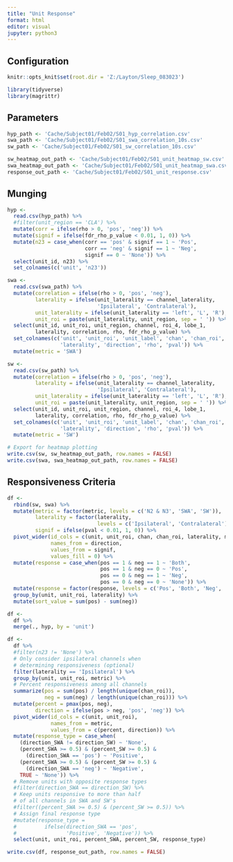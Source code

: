---
title: "Unit Response"
format: html
editor: visual
jupyter: python3
---

## Configuration

```{r, setup, include = FALSE}
knitr::opts_knit$set(root.dir = 'Z:/Layton/Sleep_083023')
```

```{r}
library(tidyverse)
library(magrittr)
```

## Parameters

```{r}
hyp_path <- 'Cache/Subject01/Feb02/S01_hyp_correlation.csv'
swa_path <- 'Cache/Subject01/Feb02/S01_swa_correlation_10s.csv'
sw_path <- 'Cache/Subject01/Feb02/S01_sw_correlation_10s.csv'

sw_heatmap_out_path <- 'Cache/Subject01/Feb02/S01_unit_heatmap_sw.csv'
swa_heatmap_out_path <- 'Cache/Subject01/Feb02/S01_unit_heatmap_swa.csv'
response_out_path <- 'Cache/Subject01/Feb02/S01_unit_response.csv'
```

## Munging

```{r}
hyp <- 
  read.csv(hyp_path) %>%
  #filter(unit_region == 'CLA') %>%
  mutate(corr = ifelse(rho > 0, 'pos', 'neg')) %>%
  mutate(signif = ifelse(fdr_rho_p_value < 0.01, 1, 0)) %>%
  mutate(n23 = case_when(corr == 'pos' & signif == 1 ~ 'Pos',
                         corr == 'neg' & signif == 1 ~ 'Neg',
                         signif == 0 ~ 'None')) %>% 
  select(unit_id, n23) %>%
  set_colnames(c('unit', 'n23'))
```

```{r}
swa <- 
  read.csv(swa_path) %>%
  mutate(correlation = ifelse(rho > 0, 'pos', 'neg'),
         laterality = ifelse(unit_laterality == channel_laterality,
                             'Ipsilateral', 'Contralateral'),
         unit_laterality = ifelse(unit_laterality == 'left', 'L', 'R'),
         unit_roi = paste(unit_laterality, unit_region, sep = ' ')) %>%
  select(unit_id, unit_roi, unit_region, channel, roi_4, lobe_1, 
         laterality, correlation, rho, fdr_rho_p_value) %>%
  set_colnames(c('unit', 'unit_roi', 'unit_label', 'chan', 'chan_roi', 'chan_label',
                 'laterality', 'direction', 'rho', 'pval')) %>%
  mutate(metric = 'SWA')
```

```{r}
sw <- 
  read.csv(sw_path) %>%
  mutate(correlation = ifelse(rho > 0, 'pos', 'neg'),
         laterality = ifelse(unit_laterality == channel_laterality,
                             'Ipsilateral', 'Contralateral'),
         unit_laterality = ifelse(unit_laterality == 'left', 'L', 'R'),
         unit_roi = paste(unit_laterality, unit_region, sep = ' ')) %>%
  select(unit_id, unit_roi, unit_region, channel, roi_4, lobe_1, 
         laterality, correlation, rho, fdr_rho_p_value) %>%
  set_colnames(c('unit', 'unit_roi', 'unit_label', 'chan', 'chan_roi', 'chan_label',
                 'laterality', 'direction', 'rho', 'pval')) %>%
  mutate(metric = 'SW')
```

```{r}
# Export for heatmap plotting
write.csv(sw, sw_heatmap_out_path, row.names = FALSE)
write.csv(swa, swa_heatmap_out_path, row.names = FALSE)
```

## Responsiveness Criteria

```{r}
df <- 
  rbind(sw, swa) %>%
  mutate(metric = factor(metric, levels = c('N2 & N3', 'SWA', 'SW')),
         laterality = factor(laterality, 
                             levels = c('Ipsilateral', 'Contralateral')),
         signif = ifelse(pval < 0.01, 1, 0)) %>%
  pivot_wider(id_cols = c(unit, unit_roi, chan, chan_roi, laterality, metric),
              names_from = direction,
              values_from = signif,
              values_fill = 0) %>%
  mutate(response = case_when(pos == 1 & neg == 1 ~ 'Both',
                              pos == 1 & neg == 0 ~ 'Pos',
                              pos == 0 & neg == 1 ~ 'Neg',
                              pos == 0 & neg == 0 ~ 'None')) %>% 
  mutate(response = factor(response, levels = c('Pos', 'Both', 'Neg', 'None'))) %>%
  group_by(unit, unit_roi, laterality) %>%
  mutate(sort_value = sum(pos) - sum(neg))

df <-
  df %>% 
  merge(., hyp, by = 'unit')
```

```{r}
df <- 
  df %>%
  #filter(n23 != 'None') %>%
  # Only consider ipsilateral channels when
  # determining responsiveness (optional)
  filter(laterality == 'Ipsilateral') %>%
  group_by(unit, unit_roi, metric) %>%
  # Percent responsiveness among all channels
  summarize(pos = sum(pos) / length(unique(chan_roi)),
            neg = sum(neg) / length(unique(chan_roi))) %>%
  mutate(percent = pmax(pos, neg),
         direction = ifelse(pos > neg, 'pos', 'neg')) %>%
  pivot_wider(id_cols = c(unit, unit_roi), 
              names_from = metric, 
              values_from = c(percent, direction)) %>%
  mutate(response_type = case_when(
    (direction_SWA != direction_SW) ~ 'None',
    (percent_SWA >= 0.5) & (percent_SW >= 0.5) & 
      (direction_SWA == 'pos') ~ 'Positive',
    (percent_SWA >= 0.5) & (percent_SW >= 0.5) & 
      (direction_SWA == 'neg') ~ 'Negative',
    TRUE ~ 'None')) %>%
  # Remove units with opposite response types
  #filter(direction_SWA == direction_SW) %>%
  # Keep units responsive to more than half 
  # of all channels in SWA and SW's
  #filter((percent_SWA >= 0.5) & (percent_SW >= 0.5)) %>%
  # Assign final response type
  #mutate(response_type = 
  #         ifelse(direction_SWA == 'pos', 
  #                'Positive', 'Negative')) %>%
  select(unit, unit_roi, percent_SWA, percent_SW, response_type)

write.csv(df, response_out_path, row.names = FALSE)
```
